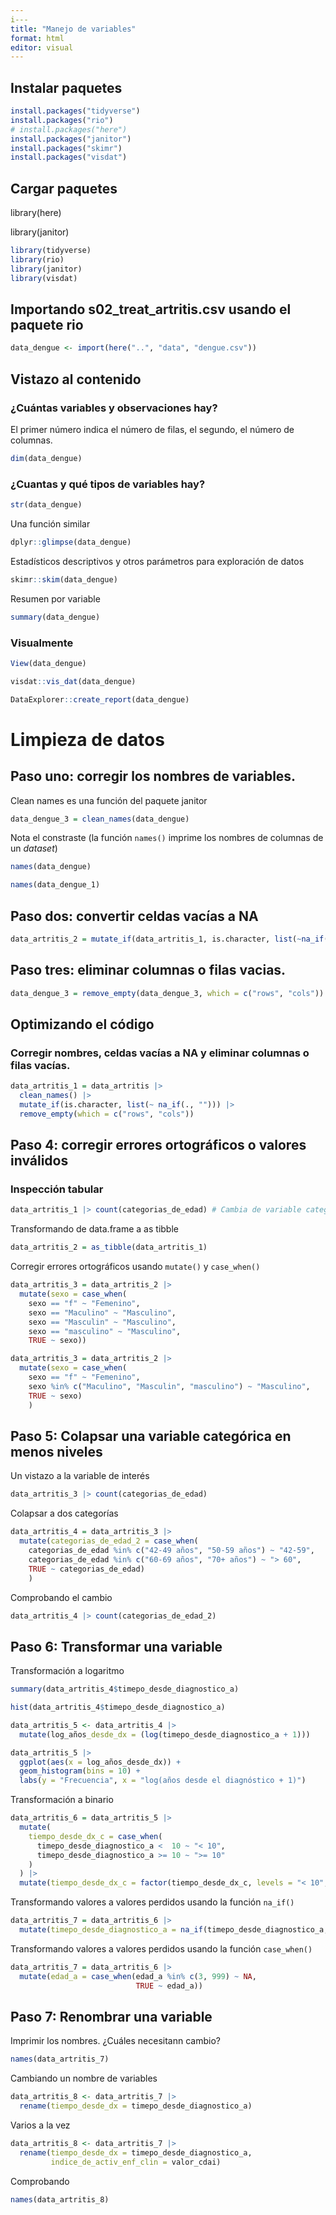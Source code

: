 ---
i---
title: "Manejo de variables"
format: html
editor: visual
---

## Instalar paquetes

```{r}


install.packages("tidyverse")
install.packages("rio")
# install.packages("here")
install.packages("janitor")
install.packages("skimr")
install.packages("visdat")
```

## Cargar paquetes

library(here)

library(janitor)

```{r}
library(tidyverse)
library(rio)
library(janitor)
library(visdat)
```

## Importando s02_treat_artritis.csv usando el paquete rio

```{r}
data_dengue <- import(here("..", "data", "dengue.csv"))
```

## Vistazo al contenido

### ¿Cuántas variables y observaciones hay?

El primer número indica el número de filas, el segundo, el número de columnas.

```{r}
dim(data_dengue)
```

### ¿Cuantas y qué tipos de variables hay?

```{r}
str(data_dengue)
```

Una función similar

```{r}
dplyr::glimpse(data_dengue)
```

Estadísticos descriptivos y otros parámetros para exploración de datos

```{r}
skimr::skim(data_dengue)
```

Resumen por variable

```{r}
summary(data_dengue)
```

### Visualmente

```{r}
View(data_dengue)
```

```{r}
visdat::vis_dat(data_dengue)
```

```{r}
DataExplorer::create_report(data_dengue)
```

# Limpieza de datos

## Paso uno: corregir los nombres de variables.

Clean names es una función del paquete janitor

```{r}
data_dengue_3 = clean_names(data_dengue)
```

Nota el constraste (la función `names()` imprime los nombres de columnas de un *dataset*)

```{r}
names(data_dengue)
```

```{r}
names(data_dengue_1)
```

## Paso dos: convertir celdas vacías a NA

```{r}
data_artritis_2 = mutate_if(data_artritis_1, is.character, list(~na_if(.,"")))
```

## Paso tres: eliminar columnas o filas vacias.

```{r}
data_dengue_3 = remove_empty(data_dengue_3, which = c("rows", "cols"))
```

## Optimizando el código

### Corregir nombres, celdas vacías a NA y eliminar columnas o filas vacías.

```{r}
data_artritis_1 = data_artritis |> 
  clean_names() |> 
  mutate_if(is.character, list(~ na_if(., ""))) |> 
  remove_empty(which = c("rows", "cols"))
```

## Paso 4: corregir errores ortográficos o valores inválidos

### Inspección tabular

```{r}
data_artritis_1 |> count(categorias_de_edad) # Cambia de variable categórica
```

Transformando de data.frame a as tibble

```{r}
data_artritis_2 = as_tibble(data_artritis_1)
```

Corregir errores ortográficos usando `mutate()` y `case_when()`

```{r}
data_artritis_3 = data_artritis_2 |> 
  mutate(sexo = case_when(
    sexo == "f" ~ "Femenino", 
    sexo == "Maculino" ~ "Masculino", 
    sexo == "Masculin" ~ "Masculino",
    sexo == "masculino" ~ "Masculino",
    TRUE ~ sexo))
```

```{r}
data_artritis_3 = data_artritis_2 |> 
  mutate(sexo = case_when(
    sexo == "f" ~ "Femenino",
    sexo %in% c("Maculino", "Masculin", "masculino") ~ "Masculino",
    TRUE ~ sexo)
    )
```

## Paso 5: Colapsar una variable categórica en menos niveles

Un vistazo a la variable de interés

```{r}
data_artritis_3 |> count(categorias_de_edad)
```

Colapsar a dos categorías

```{r}
data_artritis_4 = data_artritis_3 |> 
  mutate(categorias_de_edad_2 = case_when(
    categorias_de_edad %in% c("42-49 años", "50-59 años") ~ "42-59",
    categorias_de_edad %in% c("60-69 años", "70+ años") ~ "> 60",
    TRUE ~ categorias_de_edad)
    )
```

Comprobando el cambio

```{r}
data_artritis_4 |> count(categorias_de_edad_2)
```

## Paso 6: Transformar una variable

Transformación a logaritmo

```{r}
summary(data_artritis_4$timepo_desde_diagnostico_a)
```

```{r}
hist(data_artritis_4$timepo_desde_diagnostico_a)
```

```{r}
data_artritis_5 <- data_artritis_4 |>  
  mutate(log_años_desde_dx = (log(timepo_desde_diagnostico_a + 1)))

```

```{r}
data_artritis_5 |>  
  ggplot(aes(x = log_años_desde_dx)) +
  geom_histogram(bins = 10) +
  labs(y = "Frecuencia", x = "log(años desde el diagnóstico + 1)")
```

Transformación a binario

```{r}
data_artritis_6 = data_artritis_5 |>
  mutate(
    tiempo_desde_dx_c = case_when(
      timepo_desde_diagnostico_a <  10 ~ "< 10",
      timepo_desde_diagnostico_a >= 10 ~ ">= 10"
    )
  ) |>
  mutate(tiempo_desde_dx_c = factor(tiempo_desde_dx_c, levels = "< 10", ">= 10"))
```

Transformando valores a valores perdidos usando la función `na_if()`

```{r}
data_artritis_7 = data_artritis_6 |> 
  mutate(timepo_desde_diagnostico_a = na_if(timepo_desde_diagnostico_a, -7))
```

Transformando valores a valores perdidos usando la función `case_when()`

```{r}
data_artritis_7 = data_artritis_6 |> 
  mutate(edad_a = case_when(edad_a %in% c(3, 999) ~ NA,
                            TRUE ~ edad_a))
```

## Paso 7: Renombrar una variable

Imprimir los nombres. ¿Cuáles necesitann cambio?

```{r}
names(data_artritis_7)
```

Cambiando un nombre de variables

```{r}
data_artritis_8 <- data_artritis_7 |>  
  rename(tiempo_desde_dx = timepo_desde_diagnostico_a)
```

Varios a la vez

```{r}
data_artritis_8 <- data_artritis_7 |>  
  rename(tiempo_desde_dx = timepo_desde_diagnostico_a,
         indice_de_activ_enf_clin = valor_cdai)
```

Comprobando

```{r}
names(data_artritis_8)
```
